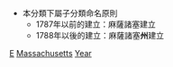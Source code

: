 *本分類下屬子分類命名原則
**1787年以前的建立：麻薩諸塞建立
**1788年以後的建立：麻薩諸塞'''州'''建立

[[Category:各年麻薩諸塞州|E]]
[[Category:在美国各州成立|Massachusetts]]
[[Category:麻薩諸塞州事件|Year]]